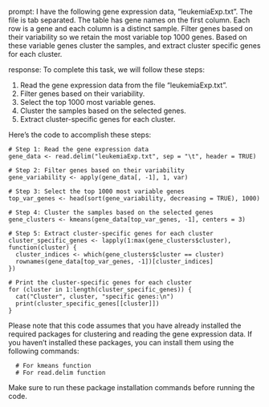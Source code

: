 prompt:
I have the following gene expression data, "leukemiaExp.txt". The file is tab separated. The table has gene names on the first column. Each row is a gene and each column is a distinct sample. Filter genes based on their variability so we retain the most variable top 1000 genes. Based on these variable genes cluster the samples, and extract cluster specific genes for each cluster.

response:
To complete this task, we will follow these steps:

1. Read the gene expression data from the file "leukemiaExp.txt".
2. Filter genes based on their variability.
3. Select the top 1000 most variable genes.
4. Cluster the samples based on the selected genes.
5. Extract cluster-specific genes for each cluster.

Here's the code to accomplish these steps:

```
# Step 1: Read the gene expression data
gene_data <- read.delim("leukemiaExp.txt", sep = "\t", header = TRUE)

# Step 2: Filter genes based on their variability
gene_variability <- apply(gene_data[, -1], 1, var)

# Step 3: Select the top 1000 most variable genes
top_var_genes <- head(sort(gene_variability, decreasing = TRUE), 1000)

# Step 4: Cluster the samples based on the selected genes
gene_clusters <- kmeans(gene_data[top_var_genes, -1], centers = 3)

# Step 5: Extract cluster-specific genes for each cluster
cluster_specific_genes <- lapply(1:max(gene_clusters$cluster), function(cluster) {
  cluster_indices <- which(gene_clusters$cluster == cluster)
  rownames(gene_data[top_var_genes, -1])[cluster_indices]
})

# Print the cluster-specific genes for each cluster
for (cluster in 1:length(cluster_specific_genes)) {
  cat("Cluster", cluster, "specific genes:\n")
  print(cluster_specific_genes[[cluster]])
}
```

Please note that this code assumes that you have already installed the required packages for clustering and reading the gene expression data. If you haven't installed these packages, you can install them using the following commands:

```
  # For kmeans function
  # For read.delim function
```

Make sure to run these package installation commands before running the code.
